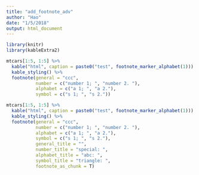 ```yaml
---
title: "add_footnote_adv"
author: "Hao"
date: "1/5/2018"
output: html_document
---
```


```r
library(knitr)
library(kableExtra2)

mtcars[1:5, 1:5] %>%
  kable("html", caption = paste0("test", footnote_marker_alphabet(1))) %>%
  kable_styling() %>%
  footnote(general = "ccc", 
           number = c("number 1; ", "number 2. "), 
           alphabet = c("a 1; ", "a 2."), 
           symbol = c("s 1; ", "s 2."))
```

```r
mtcars[1:5, 1:5] %>%
  kable("html", caption = paste0("test", footnote_marker_alphabet(1))) %>%
  kable_styling() %>%
  footnote(general = "ccc", 
           number = c("number 1; ", "number 2. "), 
           alphabet = c("a 1; ", "a 2."), 
           symbol = c("s 1; ", "s 2."),
           general_title = "",
           number_title = "special: ", 
           alphabet_title = "abc: ", 
           symbol_title = "triangle: ",
           footnote_as_chunk = T)
```
